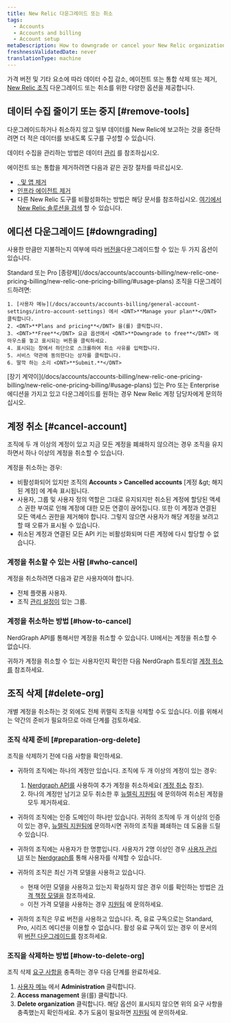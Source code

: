 ```yaml
---
title: New Relic 다운그레이드 또는 취소
tags:
  - Accounts
  - Accounts and billing
  - Account setup
metaDescription: How to downgrade or cancel your New Relic organization.
freshnessValidatedDate: never
translationType: machine
---
```


가격 버전 및 기타 요소에 따라 데이터 수집 감소, 에이전트 또는 통합 삭제 또는 제거, [New Relic 조직](/docs/accounts/accounts-billing/new-relic-one-pricing-users/new-relic-account-structure) 다운그레이드 또는 취소를 위한 다양한 옵션을 제공합니다.

## 데이터 수집 줄이기 또는 중지 [#remove-tools]

다운그레이드하거나 취소하지 않고 일부 데이터를 New Relic에 보고하는 것을 중단하려면 더 적은 데이터를 보내도록 도구를 구성할 수 있습니다.

데이터 수집을 관리하는 방법은 데이터 [관리](/docs/telemetry-data-platform/get-data-new-relic/manage-data/manage-your-data) 를 참조하십시오.

에이전트 또는 통합을 제거하려면 다음과 같은 권장 절차를 따르십시오.

* [<InlinePopover type="apm" />, <InlinePopover type="browser" />및 <InlinePopover type="mobile" />앱 제거](/docs/apm/new-relic-apm/maintenance/remove-applications-new-relic/)
* [인프라 에이전트 제거](/docs/infrastructure/install-infrastructure-agent/update-or-uninstall/uninstall-infrastructure-agent/)
* 다른 New Relic 도구를 비활성화하는 방법은 해당 문서를 참조하십시오. [여기에서 New Relic 솔루션을 검색](https://newrelic.com/instant-observability/) 할 수 있습니다.

## 에디션 다운그레이드 [#downgrading]

사용한 만큼만 지불하는지 여부에 따라 [버전을](/docs/accounts/accounts-billing/new-relic-one-pricing-billing/new-relic-one-pricing-billing/#editions)다운그레이드할 수 있는 두 가지 옵션이 있습니다.

<CollapserGroup>
  <Collapser id="payg-downgrade" title="종량제 조직">
    Standard 또는 Pro [종량제](/docs/accounts/accounts-billing/new-relic-one-pricing-billing/new-relic-one-pricing-billing/#usage-plans) 조직을 다운그레이드하려면:

    1. [사용자 메뉴](/docs/accounts/accounts-billing/general-account-settings/intro-account-settings) 에서 <DNT>**Manage your plan**</DNT> 클릭합니다.
    2. <DNT>**Plans and pricing**</DNT> 을(를) 클릭합니다.
    3. <DNT>**Free**</DNT> 요금 옵션에서 <DNT>**Downgrade to free**</DNT> 에 마우스를 놓고 표시되는 버튼을 클릭하세요.
    4. 표시되는 창에서 하단으로 스크롤하여 취소 사유를 입력합니다.
    5. 서비스 약관에 동의한다는 상자를 클릭합니다.
    6. 딸깍 하는 소리 <DNT>**Submit.**</DNT>
  </Collapser>

  <Collapser id="contract-downgrade" title="계약이 있는 조직">
    [장기 계약이](/docs/accounts/accounts-billing/new-relic-one-pricing-billing/new-relic-one-pricing-billing/#usage-plans) 있는 Pro 또는 Enterprise 에디션을 가지고 있고 다운그레이드를 원하는 경우 New Relic 계정 담당자에게 문의하십시오.
  </Collapser>
</CollapserGroup>

## 계정 취소 [#cancel-account]

조직에 두 개 이상의 계정이 있고 지금 모든 계정을 폐쇄하지 않으려는 경우 조직을 유지하면서 하나 이상의 계정을 취소할 수 있습니다.

계정을 취소하는 경우:

* 비활성화되어 있지만 조직의 **Accounts &gt; Cancelled accounts** \[계정 &amp;gt; 해지된 계정] 에 계속 표시됩니다.
* 사용자, 그룹 및 사용자 정의 역할은 그대로 유지되지만 취소된 계정에 할당된 액세스 권한 부여로 인해 계정에 대한 모든 연결이 끊어집니다. 또한 이 계정과 연결된 모든 액세스 권한을 제거해야 합니다. 그렇지 않으면 사용자가 해당 계정을 보려고 할 때 오류가 표시될 수 있습니다.
* 취소된 계정과 연결된 모든 API 키는 비활성화되며 다른 계정에 다시 할당할 수 없습니다.

### 계정을 취소할 수 있는 사람 [#who-cancel]

계정을 취소하려면 다음과 같은 사용자여야 합니다.

* 전체 플랫폼 사용자.
* 조직 [관리 설정이](/docs/accounts/accounts-billing/new-relic-one-user-management/user-management-concepts/#admin-settings) 있는 그룹.

### 계정을 취소하는 방법 [#how-to-cancel]

NerdGraph API를 통해서만 계정을 취소할 수 있습니다. UI에서는 계정을 취소할 수 없습니다.

귀하가 계정을 취소할 수 있는 사용자인지 확인한 다음 NerdGraph 튜토리얼 [계정 취소 를](/docs/apis/nerdgraph/examples/manage-accounts-nerdgraph) 참조하세요.

## 조직 삭제 [#delete-org]

개별 계정을 취소하는 것 외에도 전체 퀴렐릭 조직을 삭제할 수도 있습니다. 이를 위해서는 약간의 준비가 필요하므로 아래 단계를 검토하세요.

### 조직 삭제 준비 [#preparation-org-delete]

조직을 삭제하기 전에 다음 사항을 확인하세요.

* 귀하의 조직에는 하나의 계정만 있습니다. 조직에 두 개 이상의 계정이 있는 경우:

  1. [Nerdgraph API를](/docs/apis/nerdgraph/examples/manage-accounts-nerdgraph) 사용하여 추가 계정을 취소하세요( [계정 취소](#cancel-account) 참조).
  2. 하나의 계정만 남기고 모두 취소한 후 [뉴렐릭 지원팀](/docs/using-new-relic/welcome-new-relic/get-started/find-help-use-support-portal) 에 문의하여 취소된 계정을 모두 제거하세요.

* 귀하의 조직에는 인증 도메인이 하나만 있습니다. 귀하의 조직에 두 개 이상의 인증이 있는 경우, [뉴렐릭 지원팀에](/docs/using-new-relic/welcome-new-relic/get-started/find-help-use-support-portal) 문의하시면 귀하의 조직을 폐쇄하는 데 도움을 드릴 수 있습니다.

* 귀하의 조직에는 사용자가 한 명뿐입니다. 사용자가 2명 이상인 경우 [사용자 관리 UI](/docs/accounts/accounts-billing/new-relic-one-user-management/user-management-ui-and-tasks/#delete-users) 또는 [Nerdgraph를](/docs/apis/nerdgraph/examples/nerdgraph-manage-users/#delete-users) 통해 사용자를 삭제할 수 있습니다.

* 귀하의 조직은 최신 가격 모델을 사용하고 있습니다.

  * 현재 어떤 모델을 사용하고 있는지 확실하지 않은 경우 이를 확인하는 방법은 [가격 책정 모델을](/docs/accounts/original-accounts-billing/original-product-based-pricing/overview-pricing-models/#determine-pricing) 참조하세요.
  * 이전 가격 모델을 사용하는 경우 [지원팀](/docs/using-new-relic/welcome-new-relic/get-started/find-help-use-support-portal) 에 문의하세요.

* 귀하의 조직은 무료 버전을 사용하고 있습니다. 즉, 유료 구독으로는 Standard, Pro, 시리즈 에디션을 이용할 수 없습니다. 활성 유료 구독이 있는 경우 이 문서의 위 [버전 다운그레이드를](#downgrading) 참조하세요.

### 조직을 삭제하는 방법 [#how-to-delete-org]

조직 삭제 [요구 사항을](#delete-org) 충족하는 경우 다음 단계를 완료하세요.

1. [사용자 메뉴](/docs/accounts/accounts-billing/general-account-settings/intro-account-settings) 에서 <DNT>**Administration**</DNT> 클릭합니다.
2. <DNT>**Access management**</DNT> 을(를) 클릭합니다.
3. <DNT>**Delete organization**</DNT> 클릭합니다. 해당 옵션이 표시되지 않으면 위의 요구 사항을 충족했는지 확인하세요. 추가 도움이 필요하면 [지원팀](/docs/using-new-relic/welcome-new-relic/get-started/find-help-use-support-portal) 에 문의하세요.